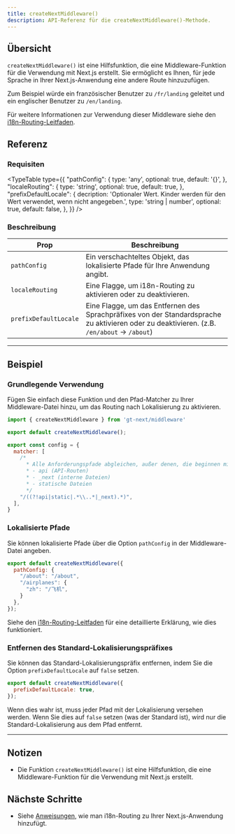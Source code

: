 ```yaml
---
title: createNextMiddleware()
description: API-Referenz für die createNextMiddleware()-Methode.
---
```


## Übersicht
`createNextMiddleware()` ist eine Hilfsfunktion, die eine Middleware-Funktion für die Verwendung mit Next.js erstellt.
Sie ermöglicht es Ihnen, für jede Sprache in Ihrer Next.js-Anwendung eine andere Route hinzuzufügen.

Zum Beispiel würde ein französischer Benutzer zu `/fr/landing` geleitet und ein englischer Benutzer zu `/en/landing`.

Für weitere Informationen zur Verwendung dieser Middleware siehe den [i18n-Routing-Leitfaden](/docs/next/reference/i18n-routing).


## Referenz

### Requisiten

<TypeTable
  type={{
    "pathConfig": {
        type: 'any',
        optional: true,
        default: '{}',
    },
    "localeRouting": {
        type: 'string',
        optional: true,
        default: true,
    },
    "prefixDefaultLocale": {
        decription: 'Optionaler Wert. Kinder werden für den Wert verwendet, wenn nicht angegeben.',
        type: 'string | number',
        optional: true,
        default: false,
    },
  }}
/>

### Beschreibung
| Prop      | Beschreibung                                                                                                                                            |
|-----------|--------------------------------------------------------------------------------------------------------------------------------------------------------|
| `pathConfig`  | Ein verschachteltes Objekt, das lokalisierte Pfade für Ihre Anwendung angibt. |
| `localeRouting`      | Eine Flagge, um i18n-Routing zu aktivieren oder zu deaktivieren.                                                                                      |
| `prefixDefaultLocale`     | Eine Flagge, um das Entfernen des Sprachpräfixes von der Standardsprache zu aktivieren oder zu deaktivieren. (z.B. `/en/about` -> `/about`)                                 |

---

## Beispiel

### Grundlegende Verwendung

Fügen Sie einfach diese Funktion und den Pfad-Matcher zu Ihrer Middleware-Datei hinzu, um das Routing nach Lokalisierung zu aktivieren.

```js title="middleware.js" copy
import { createNextMiddleware } from 'gt-next/middleware'

export default createNextMiddleware();

export const config = {
  matcher: [
    /*
      * Alle Anforderungspfade abgleichen, außer denen, die beginnen mit:
      * - api (API-Routen)
      * - _next (interne Dateien)
      * - statische Dateien
      */
    "/((?!api|static|.*\\..*|_next).*)",
  ],
}
```

### Lokalisierte Pfade

Sie können lokalisierte Pfade über die Option `pathConfig` in der Middleware-Datei angeben.

```js title="middleware.js" copy
export default createNextMiddleware({
  pathConfig: {
    "/about": "/about",
    "/airplanes": {
      "zh": "/飞机",
    }
  },
});
```

Siehe den [i18n-Routing-Leitfaden](/docs/next/reference/i18n-routing) für eine detaillierte Erklärung, wie dies funktioniert.

### Entfernen des Standard-Lokalisierungspräfixes

Sie können das Standard-Lokalisierungspräfix entfernen, indem Sie die Option `prefixDefaultLocale` auf `false` setzen.

```js title="middleware.js" copy
export default createNextMiddleware({
  prefixDefaultLocale: true,
});
```

Wenn dies wahr ist, muss jeder Pfad mit der Lokalisierung versehen werden.
Wenn Sie dies auf `false` setzen (was der Standard ist), wird nur die Standard-Lokalisierung aus dem Pfad entfernt.

---

## Notizen
 * Die Funktion `createNextMiddleware()` ist eine Hilfsfunktion, die eine Middleware-Funktion für die Verwendung mit Next.js erstellt.

## Nächste Schritte
 * Siehe [Anweisungen](/docs/next/reference/i18n-routing), wie man i18n-Routing zu Ihrer Next.js-Anwendung hinzufügt.